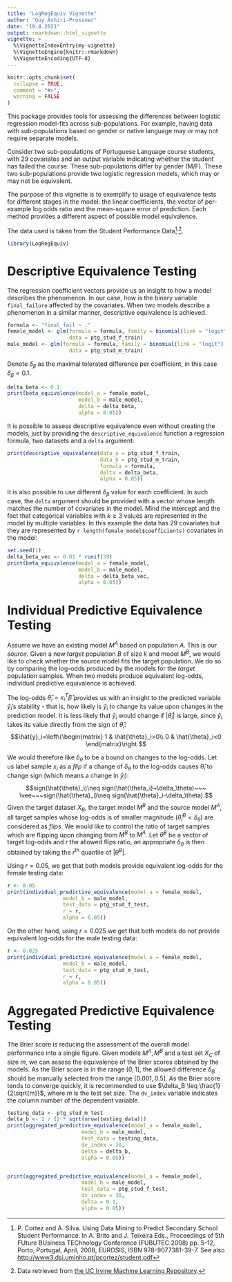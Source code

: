 ```yaml
---
title: "LogRegEquiv Vignette"
author: "Guy Ashiri-Prossner"
date: "19.4.2021"
output: rmarkdown::html_vignette
vignette: >
  %\VignetteIndexEntry{my-vignette}
  %\VignetteEngine{knitr::rmarkdown}
  %\VignetteEncoding{UTF-8}
---
```


```r
knitr::opts_chunk$set(
  collapse = TRUE,
  comment = "#>",
  warning = FALSE
)
```

This package provides tools for assessing the differences between logistic 
regression model-fits across sub-populations. For example, having data with
sub-populations based on gender or native language may or may not require 
separate models.

Consider two sub-populations of Portuguese Language course students, with 
29 covariates and an output variable indicating whether the student has failed 
the course. These sub-populations differ by gender (M/F). These two 
sub-populations provide two logistic regression models, which may or may not 
be equivalent.

The purpose of this vignette is to exemplify to usage of equivalence tests
for different stages in the model: the linear coefficients, the vector of 
per-example log odds ratio and the mean-square error of prediction.
Each method provides a different aspect of possible model equivalence.

The data used is taken from the Student Performance Data[^1]^,^[^2].

[^1]: P. Cortez and A. Silva. Using Data Mining to Predict Secondary School Student Performance. In A. Brito and J. Teixeira Eds., Proceedings of 5th FUture BUsiness TEChnology Conference (FUBUTEC 2008) pp. 5-12, Porto, Portugal, April, 2008, EUROSIS, ISBN 978-9077381-39-7. See also <http://www3.dsi.uminho.pt/pcortez/student.pdf>
[^2]: Data retrieved from [the UC Irvine Machine Learning Repository](https://archive.ics.uci.edu/ml/datasets/student+performance).


```r
library(LogRegEquiv)
```

# Descriptive Equivalence Testing

The regression coefficient vectors provide us an insight to how a model
describes the phenomenon. In our case, how is the binary variable `final_failure`
affected by the covariates. When two models describe a phenomenon in a similar
manner, descriptive equivalence is achieved.

```r
formula <- "final_fail ~ ."
female_model <- glm(formula = formula, family = binomial(link = "logit"),
                    data = ptg_stud_f_train)
male_model <- glm(formula = formula, family = binomial(link = "logit"),
                    data = ptg_stud_m_train)
```

Denote $\delta_\beta$ as the maximal tolerated difference per coefficient, in this case
$\delta_\beta=0.1$.

```r
delta_beta <- 0.1
print(beta_equivalence(model_a = female_model,
                       model_b = male_model,
                       delta = delta_beta,
                       alpha = 0.05))
```

It is possible to assess descriptive equivalence even without creating the models, just by providing the `descriptive_equivalence` function a regression formula, two datasets and a `delta` argument:

```r
print(descriptive_equivalence(data_a = ptg_stud_f_train,
                              data_b = ptg_stud_m_train, 
                              formula = formula,
                              delta = delta_beta,
                              alpha = 0.05))
```

It is also possible to use different $\delta_\beta$ value for each coefficient. In such case, the `delta` argument should be provided with a vector whose length matches the number of covariates in the model. Mind the intercept and the fact that categorical variables with $k\geq 3$ values are represented in the model by multiple variables. In this example the data has 29 covariates but they are represented by `r length(female_model$coefficients)` covariates in the model:

```r
set.seed(1)
delta_beta_vec <- 0.01 * runif(39)
print(beta_equivalence(model_a = female_model,
                       model_b = male_model,
                       delta = delta_beta_vec,
                       alpha = 0.05))
```


# Individual Predictive Equivalence Testing

Assume we have an existing model $M^A$ based on population $A$. This is our *source*. Given a new *target* population $B$ of size $k$ and model $M^B$, we would like to check whether the source model fits the target population. We do so by comparing the log-odds produced by the models for the *target* population samples. When two models produce equivalent log-odds, individual predictive equivalence is achieved.

The log-odds $\hat{\theta}_i=x_i^T \hat{\beta}$ provides us with an insight to the predicted variable $\hat{y}_i$'s stability - that is, how likely is $\hat{y}_i$ to change its value upon changes in the prediction model. It is less likely that $\hat{y}_i$ would change if $|\hat{\theta}_i|$ is large, since $\hat{y}_i$ takes its value directly from the sign of $\hat{\theta}_i$:
$$\hat{y}_i=\left\{\begin{matrix} 1 & \hat{\theta}_i>0\\ 0 & \hat{\theta}_i<0 \end{matrix}\right.$$

We would therefore like $\delta_\theta$ to be a bound on changes to the log-odds.
Let us label sample $x_i$ as a *flip* if a change of $\delta_\theta$ to the log-odds causes $\hat{\theta}_i$ to change sign (which means a change in $\hat{y}_i$):
$$sign(\hat{\theta}_i)\neq sign(\hat{\theta_i}+\delta_\theta)~~~ \vee~~~sign(\hat{\theta}_i)\neq sign(\hat{\theta}_i-\delta_\theta).$$
Given the target dataset $X_B$, the target model $M^B$ and the source model $M^A$, all target samples whose log-odds is of smaller magnitude ($\hat{\theta}_i^B<\delta_\theta$) are considered as *flips*. We would like to control the ratio of target samples which are 
flipping upon changing from $M^B$ to $M^A$. Let $\hat{\theta}^B$ be a vector of target log-odds and $r$ the allowed flips ratio, an appropriate $\delta_\theta$ is then obtained by taking the $r$^th^ quantile of $\left|\hat{\theta}^B\right|$.

Using $r=0.05$, we get that both models provide equivalent log-odds for the female testing data:

```r
r <- 0.05
print(individual_predictive_equivalence(model_a = female_model,
                  model_b = male_model,
                  test_data = ptg_stud_f_test,
                  r = r,
                  alpha = 0.05))
```

On the other hand, using $r=0.025$ we get that both models do not provide equivalent log-odds for the male testing data:

```r
r <- 0.025
print(individual_predictive_equivalence(model_a = female_model,
                  model_b = male_model,
                  test_data = ptg_stud_m_test,
                  r = r,
                  alpha = 0.05))
```


# Aggregated Predictive Equivalence Testing

The Brier score is reducing the assessment of the overall model performance into a single figure. Given models $M^A,M^B$ and a test set $X_C$ of size $m$, we can assess the equivalence of the Brier scores obtained by the models. As the Brier score is in the range $[0,1]$, the allowed difference $\delta_B$ should be manually selected from the range $[0.001, 0.5]$. As the Brier score tends to converge quickly, it is recommended to use $\delta_B \leq \frac{1}{2\sqrt{m}}$, where $m$ is the test set size.
The `dv_index` variable indicates the column number of the dependent variable.

```r
testing_data <- ptg_stud_m_test
delta_b <- 1 / (2 * sqrt(nrow(testing_data)))
print(aggregated_predictive_equivalence(model_a = female_model, 
                        model_b = male_model, 
                        test_data = testing_data,
                        dv_index = 30,
                        delta = delta_b,
                        alpha = 0.05))


print(aggregated_predictive_equivalence(model_a = female_model, 
                        model_b = male_model, 
                        test_data = ptg_stud_f_test,
                        dv_index = 30,
                        delta = 0.1,
                        alpha = 0.05))
```
